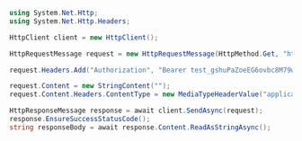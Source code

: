 ```csharp
using System.Net.Http;
using System.Net.Http.Headers;

HttpClient client = new HttpClient();

HttpRequestMessage request = new HttpRequestMessage(HttpMethod.Get, "https://api.callbell.eu/v1/auth/me");

request.Headers.Add("Authorization", "Bearer test_gshuPaZoeEG6ovbc8M79w0QyM");

request.Content = new StringContent("");
request.Content.Headers.ContentType = new MediaTypeHeaderValue("application/json");

HttpResponseMessage response = await client.SendAsync(request);
response.EnsureSuccessStatusCode();
string responseBody = await response.Content.ReadAsStringAsync();

```

